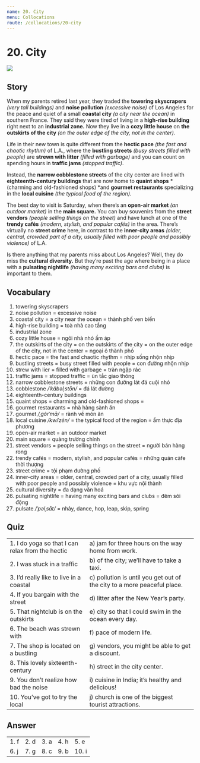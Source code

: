 ```yaml
---
name: 20. City
menu: Collocations
route: /collocations/20-city
---
```



# 20. City

<Image src="/public/city.jpg" />

## Story

When my parents retired last year, they traded the **towering skyscrapers** _(very tall buildings)_ and **noise pollution** _(excessive noise)_ of Los Angeles for the peace and quiet of a small **coastal city** _(a city near the ocean)_ in southern France. They said they were tired of living in a **high-rise building** right next to an **industrial zone.** Now they live in a **cozy little house** on **the outskirts of the city** _(on the outer edge of the city, not in the center)._

Life in their new town is quite different from the **hectic pace** _(the fast and chaotic rhythm)_ of L.A., where the **bustling streets** _(busy streets filled with people)_ are **strewn with litter** _(filled with garbage)_ and you can count on spending hours in **traffic jams** _(stopped traffic)_.

Instead, the **narrow cobblestone streets** of the city center are lined with **eighteenth-century buildings** that are now home to **quaint shops** *(charming and old-fashioned shops) *and **gourmet restaurants** specializing in the **local cuisine** _(the typical food of the region)._

The best day to visit is Saturday, when there’s an **open-air market** _(an outdoor market)_ in the **main square.** You can buy souvenirs from the **street vendors** _(people selling things on the street)_ and have lunch at one of the **trendy cafés** _(modern, stylish, and popular cafés)_ in the area. There’s virtually no **street crime** here, in contrast to the **inner-city areas** _(older, central, crowded part of a city, usually filled with poor people and possibly violence)_ of L.A.

Is there anything that my parents miss about Los Angeles? Well, they do miss the **cultural diversity.** But they’re past the age where being in a place with a **pulsating nightlife** _(having many exciting bars and clubs)_ is important to them.

## Vocabulary

1. towering skyscrapers
2. noise pollution = excessive noise
3. coastal city = a city near the ocean = thành phố ven biển
4. high-rise building = toà nhà cao tầng
5. industrial zone
6. cozy little house = ngôi nhà nhỏ ấm áp
7. the outskirts of the city = on the outskirts of the city = on the outer edge of the city, not in the center = ngoại ô thành phố
8. hectic pace = the fast and chaotic rhythm = nhịp sống nhộn nhịp
9. bustling streets = busy street filled with people = con đường nhộn nhịp
10. strew with lier = filled with garbage = tràn ngập rác
11. traffic jams = stopped traffic = ùn tắc giao thông
12. narrow cobblestone streets = những con đường lát đá cuội nhỏ
13. cobblestone _/ˈkäbəlˌstōn/_ = đá lát đường
14. eighteenth-century buildings
15. quaint shops = charming and old-fashioned shops =
16. gourmet restaurants = nhà hàng sành ăn
17. gourmet _/ˌgôrˈmā/_ = rành về món ăn
18. local cuisine _/kwiˈzēn/_ = the typical food of the region = ẩm thực địa phương
19. open-air market = an outdoor market
20. main square = quảng trường chính
21. street vendors = people selling things on the street = người bán hàng rong
22. trendy cafés = modern, stylish, and popular cafés = những quán càfe thời thượng
23. street crime = tội phạm đường phố
24. inner-city areas = older, central, crowded part of a city, usually filled with poor people and possibly violence = khu vực nội thành
25. cultural diversity = đa dạng văn hoá
26. pulsating nightlife = having many exciting bars and clubs = đêm sôi động
27. pulsate _/ˈpəlˌsāt/_ = nhảy, dance, hop, leap, skip, spring

## Quiz

|                                                  |                                                                         |
| ------------------------------------------------ | ----------------------------------------------------------------------- |
| 1. I do yoga so that I can relax from the hectic | a) jam for three hours on the way home from work.                       |
| 2. I was stuck in a traffic                       | b) of the city; we’ll have to take a taxi.                              |
| 3. I’d really like to live in a coastal          | c) pollution is until you get out of the city to a more peaceful place. |
| 4. If you bargain with the street                | d) litter after the New Year’s party.                                   |
| 5. That nightclub is on the outskirts            | e) city so that I could swim in the ocean every day.                    |
| 6. The beach was strewn with                     | f) pace of modern life.                                                 |
| 7. The shop is located on a bustling             | g) vendors, you might be able to get a discount.                        |
| 8. This lovely sixteenth-century                 | h) street in the city center.                                           |
| 9. You don’t realize how bad the noise           | i) cuisine in India; it’s healthy and delicious!                        |
| 10. You’ve got to try the local                  | j) church is one of the biggest tourist attractions.                    |

## Answer

|      |      |      |      |       |
| ---- | ---- | ---- | ---- | ----- |
| 1. f | 2. d | 3. a | 4. h | 5. e  |
| 6. j | 7. g | 8. c | 9. b | 10. i |
